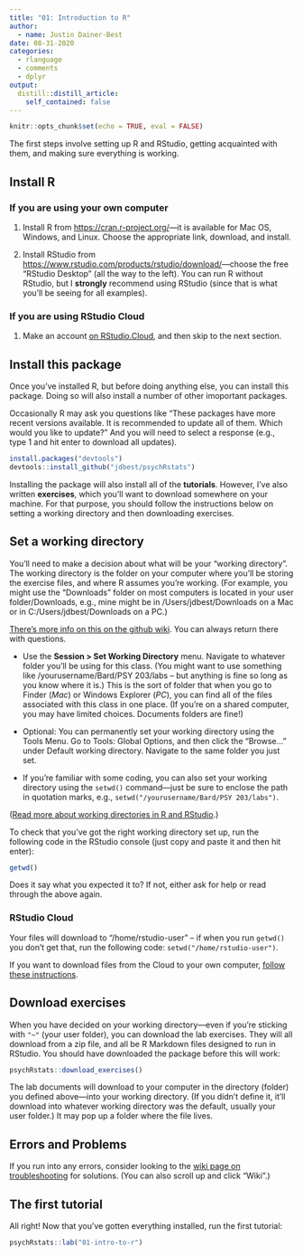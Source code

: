 ```yaml
---
title: "01: Introduction to R"
author:
  - name: Justin Dainer-Best
date: 08-31-2020
categories:
  - rlanguage
  - comments
  - dplyr
output:
  distill::distill_article:
    self_contained: false
---
```


```r
knitr::opts_chunk$set(echo = TRUE, eval = FALSE)
```

The first steps involve setting up R and RStudio, getting acquainted with them, and making sure everything is working. 

## Install R

### If you are using your own computer

1. Install R from <https://cran.r-project.org/>---it is available for Mac OS, Windows, and Linux. Choose the appropriate link, download, and install. 

2. Install RStudio from <https://www.rstudio.com/products/rstudio/download/>---choose the free "RStudio Desktop" (all the way to the left). You can run R without RStudio, but I **strongly** recommend using RStudio (since that is what you'll be seeing for all examples). 

### If you are using RStudio Cloud

1. Make an account [on RStudio.Cloud](https://rstudio.cloud/), and then skip to the next section. 

## Install this package

Once you've installed R, but before doing anything else, you can install this package. Doing so will also install a number of other imoportant packages. 

Occasionally R may ask you questions like "These packages have more recent versions available. It is recommended to update all of them. Which would you like to update?" And you will need to select a response (e.g., type 1 and hit enter to download all updates).

```r
install.packages("devtools")
devtools::install_github("jdbest/psychRstats")
```

Installing the package will also install all of the **tutorials**. However, I've also written **exercises**, which you'll want to download somewhere on your machine. For that purpose, you should follow the instructions below on setting a working directory and then downloading exercises. 

## Set a working directory

You'll need to make a decision about what will be your "working directory". The working directory is the folder on your computer where you'll be storing the exercise files, and where R assumes you're working. (For example, you might use the "Downloads" folder on most computers is located in your user folder/Downloads, e.g., mine might be in /Users/jdbest/Downloads on a Mac or in C:/Users/jdbest/Downloads on a PC.) 

[There's more info on this on the github wiki](https://github.com/jdbest/psychRstats/wiki/setting-a-working-directory). You can always return there with questions. 

* Use the **Session > Set Working Directory** menu. Navigate to whatever folder you'll be using for this class. (You might want to use something like /yourusername/Bard/PSY 203/labs -- but anything is fine so long as you know where it is.) This is the sort of folder that when you go to Finder (*Mac*) or Windows Explorer (*PC*), you can find all of the files associated with this class in one place. (If you're on a shared computer, you may have limited choices. Documents folders are fine!)

* Optional: You can permanently set your working directory using the Tools Menu. Go to Tools: Global Options, and then click the "Browse..." under Default working directory. Navigate to the same folder you just set.

* If you're familiar with some coding, you can also set your working directory using the `setwd()` command---just be sure to enclose the path in quotation marks, e.g., `setwd("/yourusername/Bard/PSY 203/labs")`. 

([Read more about working directories in R and RStudio](https://support.rstudio.com/hc/en-us/articles/200711843-Working-Directories-and-Workspaces).)

To check that you've got the right working directory set up, run the following code in the RStudio console (just copy and paste it and then hit enter):

```r
getwd()
```

Does it say what you expected it to? If not, either ask for help or read through the above again.

### RStudio Cloud

Your files will download to "/home/rstudio-user" -- if when you run `getwd()` you don't get that, run the following code: `setwd("/home/rstudio-user")`. 

If you want to download files from the Cloud to your own computer, [follow these instructions](https://support.rstudio.com/hc/en-us/articles/200713893-Uploading-and-Downloading-Files). 

## Download exercises

When you have decided on your working directory---even if you're sticking with `"~"` (your user folder), you can download the lab exercises. They will all download from a zip file, and all be R Markdown files designed to run in RStudio. You should have downloaded the package before this will work:

```r
psychRstats::download_exercises()
```

The lab documents will download to your computer in the directory (folder) you defined above---into your working directory. (If you didn't define it, it'll download into whatever working directory was the default, usually your user folder.) It may pop up a folder where the file lives.

## Errors and Problems

If you run into any errors, consider looking to the [wiki page on troubleshooting](https://github.com/jdbest/psychRstats/wiki/Installation-Errors-and-Problems) for solutions. (You can also scroll up and click "Wiki".)

## The first tutorial

All right! Now that you've gotten everything installed, run the first tutorial:

```r
psychRstats::lab("01-intro-to-r")
```